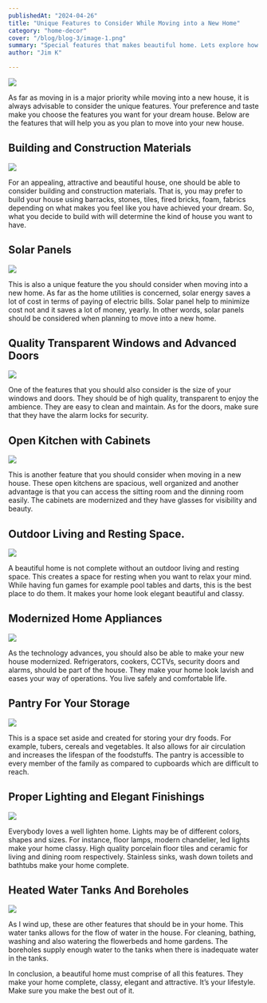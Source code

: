 ```yaml
---
publishedAt: "2024-04-26"
title: "Unique Features to Consider While Moving into a New Home"
category: "home-decor"
cover: "/blog/blog-3/image-1.png"
summary: "Special features that makes beautiful home. Lets explore how to make your home complete, classy, elegant and attractive. It’s your lifestyle, anyway."
author: "Jim K"

---
```


![](/public/blog/blog-3/image-1.png)

As far as moving in is a major priority while moving into a new house, it is always advisable to consider the unique features. Your preference and taste make you choose the features you want for your dream house. Below are the features that will help you as you plan to move into your new house.

## Building and Construction Materials

![](/public/blog/blog-3/image-2.png)

For an appealing, attractive and beautiful house, one should be able to consider building and construction materials. That is, you may prefer to build your house using barracks, stones, tiles, fired bricks, foam, fabrics depending on what makes you feel like you have achieved your dream. So, what you decide to build with will determine the kind of house you want to have.

## Solar Panels

![](/public/blog/blog-3/image-3.png)

This is also a unique feature the you should consider when moving into a new home. As far as the home utilities is concerned, solar energy saves a lot of cost in terms of paying of electric bills. Solar panel help to minimize cost not and it saves a lot of money, yearly. In other words, solar panels should be considered when planning to move into a new home.

## Quality Transparent Windows and Advanced Doors

![](/public/blog/blog-3/image-4.png)

One of the features that you should also consider is the size of your windows and doors. They should be of high quality, transparent to enjoy the ambience. They are easy to clean and maintain. As for the doors, make sure that they have the alarm locks for security.

## Open Kitchen with Cabinets

![](/public/blog/blog-3/image-5.png)

This is another feature that you should consider when moving in a new house. These open kitchens are spacious, well organized and another advantage is that you can access the sitting room and the dinning room easily. The cabinets are modernized and they have glasses for visibility and beauty.

## Outdoor Living and Resting Space.

![](/public/blog/blog-3/image-6.png)

A beautiful home is not complete without an outdoor living and resting space. This creates a space for resting when you want to relax your mind. While having fun games for example pool tables and darts, this is the best place to do them. It makes your home look elegant beautiful and classy.

## Modernized Home Appliances

![](/public/blog/blog-3/image-7.png)

As the technology advances, you should also be able to make your new house modernized.  Refrigerators, cookers, CCTVs, security doors and alarms, should be part of the house. They make your home look lavish and eases your way of operations. You live safely and comfortable life.

## Pantry For Your Storage

![](/public/blog/blog-3/image-8.png)

This is a space set aside and created for storing your dry foods. For example, tubers, cereals and vegetables. It also allows for air circulation and increases the lifespan of the foodstuffs. The pantry is accessible to every member of the family as compared to cupboards which are difficult to reach.

## Proper Lighting and Elegant Finishings

![](/public/blog/blog-3/image-9.png)

Everybody loves a well lighten home. Lights may be of different colors, shapes and sizes. For instance, floor lamps, modern chandelier, led lights make your home classy. High quality porcelain floor tiles and ceramic for living and dining room respectively. Stainless sinks, wash down toilets and bathtubs make your home complete.

## Heated Water Tanks And Boreholes

![](/public/blog/blog-3/image-10.png)

As I wind up, these are other features that should be in your home. This water tanks allows for the flow of water in the house. For cleaning, bathing, washing and also watering the flowerbeds and home gardens. The boreholes supply enough water to the tanks when there is inadequate water in the tanks.

In conclusion, a beautiful home must comprise of all this features. They make your home complete, classy, elegant and attractive. It’s your lifestyle. Make sure you make the best out of it.
